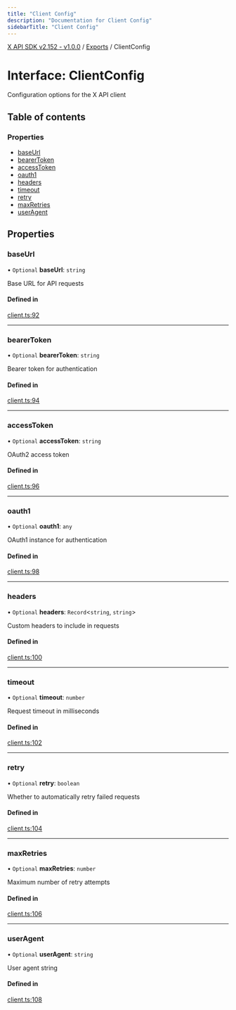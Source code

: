 ```yaml
---
title: "Client Config"
description: "Documentation for Client Config"
sidebarTitle: "Client Config"
---
```


[X API SDK v2.152 - v1.0.0](../README.md) / [Exports](../modules.md) / ClientConfig

# Interface: ClientConfig

Configuration options for the X API client

## Table of contents

### Properties

- [baseUrl](ClientConfig.md#baseurl)
- [bearerToken](ClientConfig.md#bearertoken)
- [accessToken](ClientConfig.md#accesstoken)
- [oauth1](ClientConfig.md#oauth1)
- [headers](ClientConfig.md#headers)
- [timeout](ClientConfig.md#timeout)
- [retry](ClientConfig.md#retry)
- [maxRetries](ClientConfig.md#maxretries)
- [userAgent](ClientConfig.md#useragent)

## Properties

### baseUrl

• `Optional` **baseUrl**: `string`

Base URL for API requests

#### Defined in

[client.ts:92](https://github.com/xdevplatform/xdk/blob/ad4172ef5f68f089e0f077a190b271016dd35bf7/xdk/typescript/src/client.ts#L92)

___

### bearerToken

• `Optional` **bearerToken**: `string`

Bearer token for authentication

#### Defined in

[client.ts:94](https://github.com/xdevplatform/xdk/blob/ad4172ef5f68f089e0f077a190b271016dd35bf7/xdk/typescript/src/client.ts#L94)

___

### accessToken

• `Optional` **accessToken**: `string`

OAuth2 access token

#### Defined in

[client.ts:96](https://github.com/xdevplatform/xdk/blob/ad4172ef5f68f089e0f077a190b271016dd35bf7/xdk/typescript/src/client.ts#L96)

___

### oauth1

• `Optional` **oauth1**: `any`

OAuth1 instance for authentication

#### Defined in

[client.ts:98](https://github.com/xdevplatform/xdk/blob/ad4172ef5f68f089e0f077a190b271016dd35bf7/xdk/typescript/src/client.ts#L98)

___

### headers

• `Optional` **headers**: `Record`\<`string`, `string`\>

Custom headers to include in requests

#### Defined in

[client.ts:100](https://github.com/xdevplatform/xdk/blob/ad4172ef5f68f089e0f077a190b271016dd35bf7/xdk/typescript/src/client.ts#L100)

___

### timeout

• `Optional` **timeout**: `number`

Request timeout in milliseconds

#### Defined in

[client.ts:102](https://github.com/xdevplatform/xdk/blob/ad4172ef5f68f089e0f077a190b271016dd35bf7/xdk/typescript/src/client.ts#L102)

___

### retry

• `Optional` **retry**: `boolean`

Whether to automatically retry failed requests

#### Defined in

[client.ts:104](https://github.com/xdevplatform/xdk/blob/ad4172ef5f68f089e0f077a190b271016dd35bf7/xdk/typescript/src/client.ts#L104)

___

### maxRetries

• `Optional` **maxRetries**: `number`

Maximum number of retry attempts

#### Defined in

[client.ts:106](https://github.com/xdevplatform/xdk/blob/ad4172ef5f68f089e0f077a190b271016dd35bf7/xdk/typescript/src/client.ts#L106)

___

### userAgent

• `Optional` **userAgent**: `string`

User agent string

#### Defined in

[client.ts:108](https://github.com/xdevplatform/xdk/blob/ad4172ef5f68f089e0f077a190b271016dd35bf7/xdk/typescript/src/client.ts#L108)
